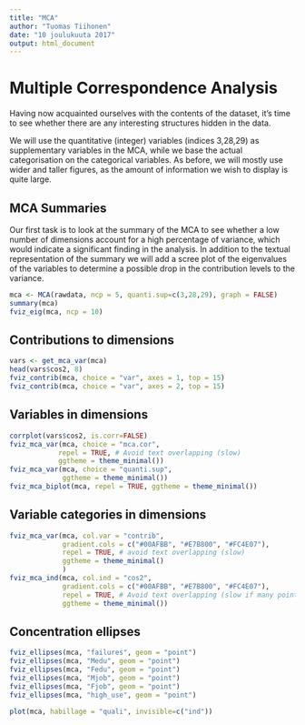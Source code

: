 ---
title: "MCA"
author: "Tuomas Tiihonen"
date: "10 joulukuuta 2017"
output: html_document
---

# Multiple Correspondence Analysis

Having now acquainted ourselves with the contents of the dataset, it's time to see whether there are any interesting structures hidden in the data. 

We will use the quantitative (integer) variables (indices 3,28,29) as supplementary variables in the MCA, while we base the actual categorisation on the categorical variables. As before, we will mostly use wider and taller figures, as the amount of information we wish to display is quite large.

## MCA Summaries

Our first task is to look at the summary of the MCA to see whether a low number of dimensions account for a high percentage of variance, which would indicate a significant finding in the analysis. In addition to the textual representation of the summary we will add a scree plot of the eigenvalues of the variables to determine a possible drop in the contribution levels to the variance.

```{r running and plotting MCA, eval = TRUE, fig.width = 12, fig.height = 12}

mca <- MCA(rawdata, ncp = 5, quanti.sup=c(3,28,29), graph = FALSE)
summary(mca)
fviz_eig(mca, ncp = 10)
```

## Contributions to dimensions

```{r, fig.width = 12, fig.height = 12}
vars <- get_mca_var(mca)
head(vars$cos2, 8)
fviz_contrib(mca, choice = "var", axes = 1, top = 15)
fviz_contrib(mca, choice = "var", axes = 2, top = 15)
```

## Variables in dimensions

```{r, fig.width = 12, fig.height = 12}
corrplot(vars$cos2, is.corr=FALSE)
fviz_mca_var(mca, choice = "mca.cor", 
            repel = TRUE, # Avoid text overlapping (slow)
            ggtheme = theme_minimal())
fviz_mca_var(mca, choice = "quanti.sup",
             ggtheme = theme_minimal())
fviz_mca_biplot(mca, repel = TRUE, ggtheme = theme_minimal())
```

## Variable categories in dimensions

```{r, fig.width = 12, fig.height = 12}
fviz_mca_var(mca, col.var = "contrib",
             gradient.cols = c("#00AFBB", "#E7B800", "#FC4E07"), 
             repel = TRUE, # avoid text overlapping (slow)
             ggtheme = theme_minimal()
             )
fviz_mca_ind(mca, col.ind = "cos2", 
             gradient.cols = c("#00AFBB", "#E7B800", "#FC4E07"),
             repel = TRUE, # Avoid text overlapping (slow if many points)
             ggtheme = theme_minimal())
```

## Concentration ellipses

```{r}
fviz_ellipses(mca, "failures", geom = "point")
fviz_ellipses(mca, "Medu", geom = "point")
fviz_ellipses(mca, "Fedu", geom = "point")
fviz_ellipses(mca, "Mjob", geom = "point")
fviz_ellipses(mca, "Fjob", geom = "point")
fviz_ellipses(mca, "high_use", geom = "point")
```

```{r}
plot(mca, habillage = "quali", invisible=c("ind"))
```
